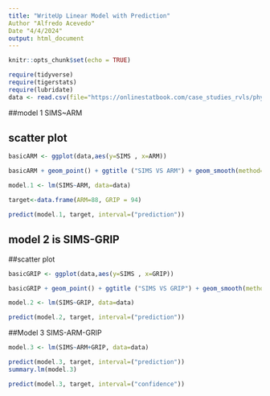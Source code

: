 ```yaml
---
title: "WriteUp Linear Model with Prediction"
Author "Alfredo Acevedo"
Date "4/4/2024"
output: html_document
---
```

  
```r
knitr::opts_chunk$set(echo = TRUE)

require(tidyverse)
require(tigerstats)
require(lubridate)
data <- read.csv(file="https://onlinestatbook.com/case_studies_rvls/physical_strength/data.txt",sep="",header=TRUE)
```

##model 1 SIMS~ARM

## scatter plot

```r
basicARM <- ggplot(data,aes(y=SIMS , x=ARM))
```

```r
basicARM + geom_point() + ggtitle ("SIMS VS ARM") + geom_smooth(method=lm)
```
```r
model.1 <- lm(SIMS~ARM, data=data)
```

```r
target<-data.frame(ARM=88, GRIP = 94)
```

```r
predict(model.1, target, interval=("prediction"))
```

## model 2 is SIMS-GRIP
##scatter plot


```r
basicGRIP <- ggplot(data,aes(y=SIMS , x=GRIP))
```

```r
basicGRIP + geom_point() + ggtitle ("SIMS VS GRIP") + geom_smooth(method=lm)
```

```r
model.2 <- lm(SIMS~GRIP, data=data)
```

```r
predict(model.2, target, interval=("prediction"))
```

##Model 3 SIMS-ARM-GRIP

```r
model.3 <- lm(SIMS~ARM+GRIP, data=data)
```

```r
predict(model.3, target, interval=("prediction"))
summary.lm(model.3)
```


```r
predict(model.3, target, interval=("confidence"))
```




